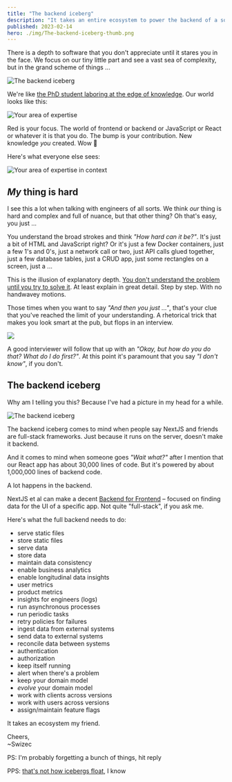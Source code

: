 ```yaml
---
title: "The backend iceberg"
description: "It takes an entire ecosystem to power the backend of a software system! Complex networks of processes, data storage, analytics, and more are often underestimated when looking at a software system from the frontend"
published: 2023-02-14
hero: ./img/The-backend-iceberg-thumb.png
---
```


There is a depth to software that you don't appreciate until it stares you in the face. We focus on our tiny little part and see a vast sea of complexity, but in the grand scheme of things ...

![The backend iceberg](./img/The-backend-iceberg56b11b.png)

We're like [the PhD student laboring at the edge of knowledge](https://matt.might.net/articles/phd-school-in-pictures/). Our world looks like this:

![Your area of expertise](./img/Your-area-of-expertiseh6006h.jpeg)

Red is your focus. The world of frontend or backend or JavaScript or React or whatever it is that you do. The bump is your contribution. New knowledge _you_ created. Wow 🤩

Here's what everyone else sees:

![Your area of expertise in context](./img/Your-area-of-expertise-in-contexth5e212.jpeg)

## _My_ thing is hard

I see this a lot when talking with engineers of all sorts. We think _our_ thing is hard and complex and full of nuance, but that other thing? Oh that's easy, you just ...

You understand the broad strokes and think _"How hard can it be?"_. It's just a bit of HTML and JavaScript right? Or it's just a few Docker containers, just a few 1's and 0's, just a network call or two, just API calls glued together, just a few database tables, just a CRUD app, just some rectangles on a screen, just a ...

This is the illusion of explanatory depth. [You don't understand the problem until you try to solve it](https://swizec.com/blog/coding-forces-you-to-understand-the-problem/). At least explain in great detail. Step by step. With no handwavey motions.

Those times when you want to say _"And then you just ..."_, that's your clue that you've reached the limit of your understanding. A rhetorical trick that makes you look smart at the pub, but flops in an interview.

![](giphy:smart)

A good interviewer will follow that up with an _"Okay, but how do you do that? What do I do first?"_. At this point it's paramount that you say _"I don't know"_, if you don't.

## The backend iceberg

Why am I telling you this? Because I've had a picture in my head for a while.

![The backend iceberg](./img/The-backend-iceberg98hjg6.png)

The backend iceberg comes to mind when people say NextJS and friends are full-stack frameworks. Just because it runs on the server, doesn't make it backend.

And it comes to mind when someone goes _"Wait what?"_ after I mention that our React app has about 30,000 lines of code. But it's powered by about 1,000,000 lines of backend code.

A lot happens in the backend.

NextJS et al can make a decent [Backend for Frontend](https://samnewman.io/patterns/architectural/bff/) – focused on finding data for the UI of a specific app. Not quite "full-stack", if you ask me.

Here's what the full backend needs to do:

- serve static files
- store static files
- serve data
- store data
- maintain data consistency
- enable business analytics
- enable longitudinal data insights
- user metrics
- product metrics
- insights for engineers (logs)
- run asynchronous processes
- run periodic tasks
- retry policies for failures
- ingest data from external systems
- send data to external systems
- reconcile data between systems
- authentication
- authorization
- keep itself running
- alert when there's a problem
- keep your domain model
- _evolve_ your domain model
- work with clients across versions
- work with users across versions
- assign/maintain feature flags

It takes an ecosystem my friend.

Cheers,<br/>
~Swizec

PS: I'm probably forgetting a bunch of things, hit reply

PPS: [that's not how icebergs float](https://news.climate.columbia.edu/2021/03/12/iceberg-really-float/), I know
